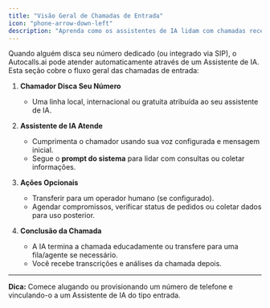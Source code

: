 ```yaml
---
title: "Visão Geral de Chamadas de Entrada"
icon: "phone-arrow-down-left"
description: "Aprenda como os assistentes de IA lidam com chamadas recebidas, desde o atendimento até a conclusão da chamada e análise"
---
```


Quando alguém disca seu número dedicado (ou integrado via SIP), o Autocalls.ai pode atender automaticamente através de um Assistente de IA. Esta seção cobre o fluxo geral das chamadas de entrada:

1. **Chamador Disca Seu Número**

   - Uma linha local, internacional ou gratuita atribuída ao seu assistente de IA.

2. **Assistente de IA Atende**

   - Cumprimenta o chamador usando sua voz configurada e mensagem inicial.
   - Segue o **prompt do sistema** para lidar com consultas ou coletar informações.

3. **Ações Opcionais**

   - Transferir para um operador humano (se configurado).
   - Agendar compromissos, verificar status de pedidos ou coletar dados para uso posterior.

4. **Conclusão da Chamada**
   - A IA termina a chamada educadamente ou transfere para uma fila/agente se necessário.
   - Você recebe transcrições e análises da chamada depois.

---

**Dica:** Comece alugando ou provisionando um número de telefone e vinculando-o a um Assistente de IA do tipo entrada.

